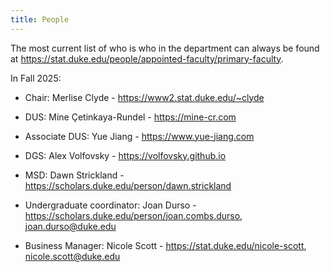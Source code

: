 ```yaml
---
title: People
---
```


The most current list of who is who in the department can always be found at <https://stat.duke.edu/people/appointed-faculty/primary-faculty>.

In Fall 2025:

-   Chair: Merlise Clyde - [https://www2.stat.duke.edu/\~clyde](https://www2.stat.duke.edu/~clyde/)

-   DUS: Mine Çetinkaya-Rundel - [https://mine-cr.com](https://mine-cr.com/)

-   Associate DUS: Yue Jiang - <https://www.yue-jiang.com>

-   DGS: Alex Volfovsky - <https://volfovsky.github.io>

-   MSD: Dawn Strickland - <https://scholars.duke.edu/person/dawn.strickland>

-   Undergraduate coordinator: Joan Durso - <https://scholars.duke.edu/person/joan.combs.durso>, [joan.durso\@duke.edu](mailto:joan.durso@duke.edu)

-   Business Manager: Nicole Scott - <https://stat.duke.edu/nicole-scott>, [nicole.scott\@duke.edu](mailto:nicole.scott@duke.edu)